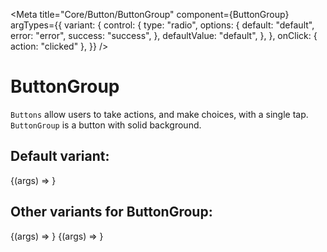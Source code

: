 
<Meta
  title="Core/Button/ButtonGroup"
  component={ButtonGroup}
  argTypes={{
    variant: {
      control: {
        type: "radio",
        options: {
          default: "default",
          error: "error",
          success: "success",
        },
        defaultValue: "default",
      },
    },
    onClick: { action: "clicked" },
  }}
/>

# ButtonGroup


`Buttons` allow users to take actions, and make choices, with a single tap.
`ButtonGroup` is a button with solid background.

## Default variant:

<Canvas>
  <Story name="Default" args={{ variant: "default" }}>
    {(args) => <ButtonGroup {...args} />}
  </Story>
</Canvas>

## Other variants for ButtonGroup:

<Canvas>
  <Story name="Error" args={{ variant: "error" }}>
    {(args) => <ButtonGroup {...args} />}
  </Story>
  <Story name="Success" args={{ variant: "success" }}>
    {(args) => <ButtonGroup {...args} />}
  </Story>
</Canvas>

<ArgsTable of={ButtonGroup} />
